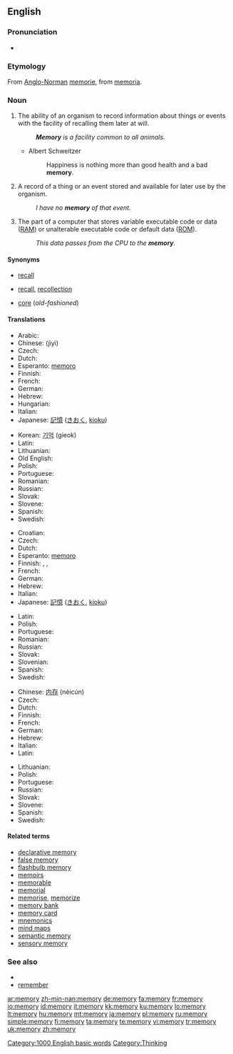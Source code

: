 ==English==

{{rank|Greek|island|special|935|memory|proved|plan|pain}}

===Pronunciation===
* {{audio|en-us-memory.ogg|Audio (US)}}

===Etymology===
From [[Anglo-Norman]] [[memorie]], from {{L.}} [[memoria]].

===Noun===
{{en-noun|memor|ies|-}}

# {{uncountable}} The ability of an organism to record information about things or events with the facility of recalling them later at will.
#: '''''Memory''' is a facility common to all animals.''
#* {{rfdate}} Albert Schweitzer
#*: Happiness is nothing more than good health and a bad '''memory'''.
# A record of a thing or an event stored and available for later use by the organism.
#: ''I have no '''memory''' of that event.''
# {{computing}} The part of a computer that stores variable executable code or data ([[RAM]]) or unalterable executable code or default data ([[ROM]]).
#: ''This data passes from the CPU to the '''memory'''.''

====Synonyms====
* {{italbrac-colon|ability to recall}} [[recall]]
* {{italbrac-colon|stored record}} [[recall]], [[recollection]]
* {{italbrac-colon|RAM or ROM}} [[core]] (''old-fashioned'')

====Translations====
{{trans-top|ability to recall}}
* Arabic: {{Arab|[[ذاكرة]]}} {{IPAchar|(ðākira)}} {{f}}
* Chinese: {{zh-ts|記憶|记忆}} (jìyì)
* Czech: {{t-|cs|paměť|f}}
* Dutch: {{t|nl|geheugen}}
* Esperanto: [[memoro]]
* Finnish: {{t+|fi|muisti}}
* French: {{t+|fr|mémoire|f}}
* German: {{t+|de|Gedächtnis|n}}
* Hebrew: {{t+|he|זכרון|m|tr=zikarón|sc=Hebr}}
* Hungarian: {{t|hu|emlékezet}}
* Italian: {{t+|it|memoria|f}}
* Japanese: [[記憶]] ([[きおく]], [[kioku]])
{{trans-mid}}
* Korean: [[기억]] (gieok)
* Latin: {{t-|la|memoria|f}}
* Lithuanian: {{t|lt|atmintis|f|xs=Lithuanian}}
* Old English: {{t-|ang|gemynd|alt=ġemynd|xs=Old English}}
* Polish: {{t+|pl|pamięć|f}}
* Portuguese: {{t+|pt|memória|f}}
* Romanian: {{t-|ro|memorie|f}}
* Russian: {{t+|ru|память|f|tr=pámjat’|sc=Cyrl}}
* Slovak: {{t-|sk|pamäť|f}}
* Slovene: {{t+|sl|spomin|m}}
* Spanish: {{t-|es|memoria|f}}
* Swedish: {{t+|sv|minne|n}}
{{trans-bottom}}

{{trans-top|stored record}}
* Croatian: {{t-|hr|sjećanje}}
* Czech: {{t-|cs|vzpomínka|f}}
* Dutch: {{t-|nl|herinnering}}
* Esperanto: [[memoro]]
* Finnish: {{t|fi|muistikuva}}, {{t+|fi|muisto}}, {{t+|fi|muisti}}
* French: {{t+|fr|souvenir|m}}
* German: {{t+|de|Erinnerung|f}}
* Hebrew: {{t+|he|זכרון|m|tr=zikarón|sc=Hebr}}
* Italian: {{t+|it|memoria|f}}
* Japanese: [[記憶]] ([[きおく]], [[kioku]])
{{trans-mid}}
* Latin: {{t-|la|memoria|f}}
* Polish: {{t|pl|wspomnienie|n}}
* Portuguese: {{t|pt|lembrança|f}}
* Romanian: {{t-|ro|amintire|f}}
* Russian: {{t|ru|воспоминание|n|tr=vospominánije|sc=Cyrl}}
* Slovak: {{t|sk|spomienka|f}}
* Slovenian: {{t+|sl|spomin|m}}
* Spanish: {{t-|es|memoria|f}}
* Swedish: {{t+|sv|minne|n}}
{{trans-bottom}}

{{trans-top|RAM or ROM}}
* Chinese: [[内存]] (nèicún)
* Czech: {{t-|cs|paměť|f}}
* Dutch: {{t|nl|geheugen}}
* Finnish: {{t+|fi|muisti}}
* French: {{t+|fr|mémoire|f}}
* German: {{t+|de|Speicher|m}}
* Hebrew: {{t+|he|זכרון|m|tr=zikarón|sc=Hebr}}
* Italian: {{t+|it|memoria|f}}
* Latin: {{t-|la|memoria|f}}
{{trans-mid}}
* Lithuanian: {{t|lt|atmintinė|f|xs=Lithuanian}}
* Polish: {{t+|pl|pamięć|f}}
* Portuguese: {{t+|pt|memória|f}}
* Russian: {{t+|ru|память|f|tr=pámjat’|sc=Cyrl}}
* Slovak: {{t-|sk|pamäť|f}}
* Slovene: {{t+|sl|spomin|m}}
* Spanish: {{t-|es|memoria|f}}
* Swedish: {{t+|sv|minne|n}}
{{trans-bottom}}

====Related terms====

* [[declarative memory]]
* [[false memory]]
* [[flashbulb memory]]
* [[memoir]]s
* [[memorable]]
* [[memorial]]
* [[memorise]], [[memorize]]
* [[memory bank]]
* [[memory card]]
* [[mnemonics]]
* [[mind maps]]
* [[semantic memory]]
* [[sensory memory]]

===See also===

* {{wikipedia}}
* [[remember]]

[[Category:1000 English basic words]]
[[Category:Thinking]]

[[ar:memory]]
[[zh-min-nan:memory]]
[[de:memory]]
[[fa:memory]]
[[fr:memory]]
[[io:memory]]
[[id:memory]]
[[it:memory]]
[[kk:memory]]
[[ku:memory]]
[[lo:memory]]
[[lt:memory]]
[[hu:memory]]
[[mt:memory]]
[[ja:memory]]
[[pl:memory]]
[[ru:memory]]
[[simple:memory]]
[[fi:memory]]
[[ta:memory]]
[[te:memory]]
[[vi:memory]]
[[tr:memory]]
[[uk:memory]]
[[zh:memory]]